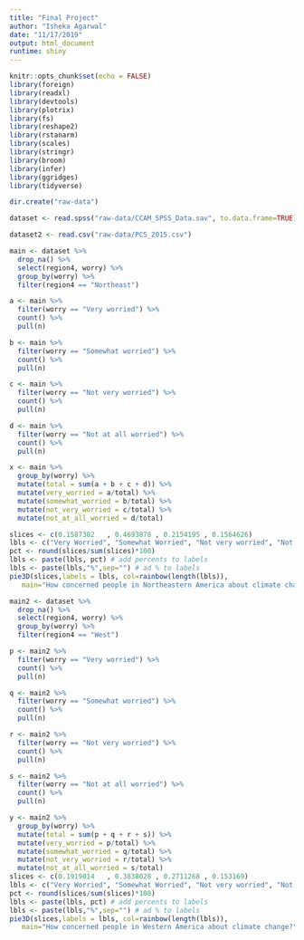 ```yaml
---
title: "Final Project"
author: "Isheka Agarwal"
date: "11/17/2019"
output: html_document
runtime: shiny
---
```


```r
knitr::opts_chunk$set(echo = FALSE)
library(foreign)
library(readxl)
library(devtools)
library(plotrix)
library(fs)
library(reshape2)
library(rstanarm)
library(scales)
library(stringr)
library(broom)
library(infer)
library(ggridges)
library(tidyverse)
```

```r
dir.create("raw-data")

dataset <- read.spss("raw-data/CCAM_SPSS_Data.sav", to.data.frame=TRUE) 

dataset2 <- read.csv("raw-data/PCS_2015.csv")

```


```r
main <- dataset %>%
  drop_na() %>%
  select(region4, worry) %>%
  group_by(worry) %>%
  filter(region4 == "Northeast")

a <- main %>%
  filter(worry == "Very worried") %>%
  count() %>%
  pull(n)

b <- main %>%
  filter(worry == "Somewhat worried") %>%
  count() %>%
  pull(n)

c <- main %>%
  filter(worry == "Not very worried") %>%
  count() %>%
  pull(n)

d <- main %>%
  filter(worry == "Not at all worried") %>%
  count() %>%
  pull(n)

x <- main %>%
  group_by(worry) %>%
  mutate(total = sum(a + b + c + d)) %>%
  mutate(very_worried = a/total) %>% 
  mutate(somewhat_worried = b/total) %>%
  mutate(not_very_worried = c/total) %>%
  mutate(not_at_all_worried = d/total) 

slices <- c(0.1587302	, 0.4693878	, 0.2154195	, 0.1564626)
lbls <- c("Very Worried", "Somewhat Worried", "Not very worried", "Not at all worried")
pct <- round(slices/sum(slices)*100)
lbls <- paste(lbls, pct) # add percents to labels
lbls <- paste(lbls,"%",sep="") # ad % to labels
pie3D(slices,labels = lbls, col=rainbow(length(lbls)),
   main="How concerned people in Northeastern America about climate change?")
```


```r
main2 <- dataset %>%
  drop_na() %>%
  select(region4, worry) %>%
  group_by(worry) %>%
  filter(region4 == "West")

p <- main2 %>%
  filter(worry == "Very worried") %>%
  count() %>%
  pull(n)

q <- main2 %>%
  filter(worry == "Somewhat worried") %>%
  count() %>%
  pull(n)

r <- main2 %>%
  filter(worry == "Not very worried") %>%
  count() %>%
  pull(n)

s <- main2 %>%
  filter(worry == "Not at all worried") %>%
  count() %>%
  pull(n)

y <- main2 %>%
  group_by(worry) %>%
  mutate(total = sum(p + q + r + s)) %>%
  mutate(very_worried = p/total) %>% 
  mutate(somewhat_worried = q/total) %>%
  mutate(not_very_worried = r/total) %>%
  mutate(not_at_all_worried = s/total) 
slices <- c(0.1919014	, 0.3838028	, 0.2711268	, 0.153169)
lbls <- c("Very Worried", "Somewhat Worried", "Not very worried", "Not at all worried")
pct <- round(slices/sum(slices)*100)
lbls <- paste(lbls, pct) # add percents to labels
lbls <- paste(lbls,"%",sep="") # ad % to labels
pie3D(slices,labels = lbls, col=rainbow(length(lbls)),
   main="How concerned people in Western America about climate change?")
```



